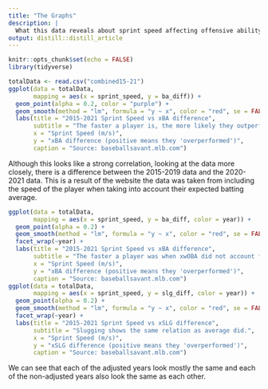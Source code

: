 ```yaml
---
title: "The Graphs"
description: |
  What this data reveals about sprint speed affecting offensive ability.
output: distill::distill_article
---
```


```r
knitr::opts_chunk$set(echo = FALSE)
library(tidyverse)
```



```r
totalData <- read.csv("combined15-21")
ggplot(data = totalData, 
       mapping = aes(x = sprint_speed, y = ba_diff)) +
  geom_point(alpha = 0.2, color = "purple") +
  geom_smooth(method = "lm", formula = "y ~ x", color = "red", se = FALSE) +
  labs(title = "2015-2021 Sprint Speed vs xBA difference",
       subtitle = "The faster a player is, the more likely they outperform\ntheir 'expected' hitting, which can be 0.",
       x = "Sprint Speed (m/s)",
       y = "xBA difference (positive means they 'overperformed')",
       caption = "Source: baseballsavant.mlb.com")
```

Although this looks like a strong correlation, looking at the data more closely, there is a difference between the 2015-2019 data and the 2020-2021 data. This is a result of the website the data was taken from including the speed of the player when taking into account their expected batting average.

```r
ggplot(data = totalData, 
       mapping = aes(x = sprint_speed, y = ba_diff, color = year)) +
  geom_point(alpha = 0.2) +
  geom_smooth(method = "lm", formula = "y ~ x", color = "red", se = FALSE) +
  facet_wrap(~year) +
  labs(title = "2015-2021 Sprint Speed vs xBA difference",
       subtitle = "The faster a player was when xwOBA did not account for speed, the more likely they outperform\ntheir 'expected' hitting. However, it is now adjusted and is about equal for all speeds, although\nfaster players still may outperform more often.",
       x = "Sprint Speed (m/s)",
       y = "xBA difference (positive means they 'overperformed')",
       caption = "Source: baseballsavant.mlb.com")
ggplot(data = totalData, 
       mapping = aes(x = sprint_speed, y = slg_diff, color = year)) +
  geom_point(alpha = 0.2) +
  geom_smooth(method = "lm", formula = "y ~ x", color = "red", se = FALSE) +
  facet_wrap(~year) +
  labs(title = "2015-2021 Sprint Speed vs xSLG difference",
       subtitle = "Slugging shows the same relation as average did.",
       x = "Sprint Speed (m/s)",
       y = "xSLG difference (positive means they 'overperformed')",
       caption = "Source: baseballsavant.mlb.com")
```

We can see that each of the adjusted years look mostly the same and each of the non-adjusted years also look the same as each other.



